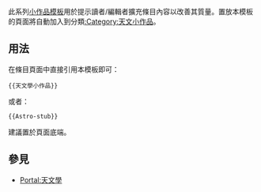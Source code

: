 <noinclude>{{template doc page viewed directly}}</noinclude>

此系列[[:Category:小作品模板|小作品模板]]用於提示讀者/編輯者擴充條目內容以改善其質量。置放本模板的頁面將自動加入到分類[[:Category:天文小作品]]。
== 用法 ==
在條目頁面中直接引用本模板即可：
<pre>{{天文學小作品}}
</pre>
或者：
<pre>{{Astro-stub}}
</pre>
建議置於頁面底端。
== 參見 ==
* [[Portal:天文學]]